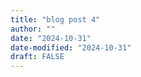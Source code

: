 ```yaml
---
title: "blog post 4"
author: ""
date: "2024-10-31"
date-modified: "2024-10-31"
draft: FALSE
---
```


